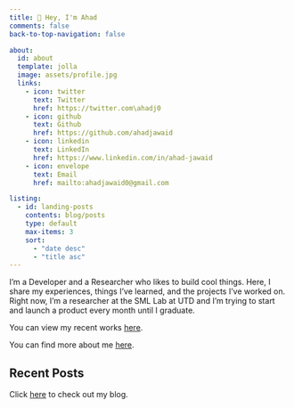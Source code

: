 ```yaml
---
title: 👋 Hey, I'm Ahad
comments: false
back-to-top-navigation: false

about:
  id: about
  template: jolla
  image: assets/profile.jpg
  links:
    - icon: twitter
      text: Twitter
      href: https://twitter.com\ahadj0
    - icon: github
      text: Github
      href: https://github.com/ahadjawaid
    - icon: linkedin
      text: LinkedIn
      href: https://www.linkedin.com/in/ahad-jawaid
    - icon: envelope
      text: Email
      href: mailto:ahadjawaid0@gmail.com

listing:
  - id: landing-posts
    contents: blog/posts
    type: default
    max-items: 3
    sort: 
      - "date desc"
      - "title asc"
---
```


:::{#about}
I'm a Developer and a Researcher who likes to build cool things. Here, I share my experiences, things I've learned, and the projects I've worked on. Right now, I'm a researcher at the SML Lab at UTD and I'm trying to start and launch a product every month until I graduate.

You can view my recent works [here](projects.qmd).

You can find more about me [here](about.qmd).

:::

## Recent Posts
Click [here](blog/index.qmd) to check out my blog.

:::{#landing-posts}
:::
